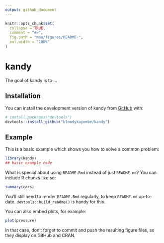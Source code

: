 ```yaml
---
output: github_document
---
```


<!-- README.md is generated from README.Rmd. Please edit that file -->

```r
knitr::opts_chunk$set(
  collapse = TRUE,
  comment = "#>",
  fig.path = "man/figures/README-",
  out.width = "100%"
)
```

# kandy

<!-- badges: start -->
<!-- badges: end -->

The goal of kandy is to ...

## Installation

You can install the development version of kandy from [GitHub](https://github.com/) with:

``` r
# install.packages("devtools")
devtools::install_github("blondykayembe/kandy")
```

## Example

This is a basic example which shows you how to solve a common problem:

```r
library(kandy)
## basic example code
```

What is special about using `README.Rmd` instead of just `README.md`? You can include R chunks like so:

```r
summary(cars)
```

You'll still need to render `README.Rmd` regularly, to keep `README.md` up-to-date. `devtools::build_readme()` is handy for this.

You can also embed plots, for example:

```r
plot(pressure)
```

In that case, don't forget to commit and push the resulting figure files, so they display on GitHub and CRAN.

